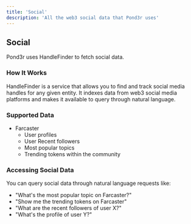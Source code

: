 ```yaml
---
title: 'Social'
description: 'All the web3 social data that Pond3r uses'
---
```


## Social

Pond3r uses HandleFinder to fetch social data. 

### How It Works

HandleFinder is a service that allows you to find and track social media handles for any given entity. 
It indexes data from web3 social media platforms and makes it available to query through natural language.

### Supported Data

- Farcaster
  - User profiles
  - User Recent followers
  - Most popular topics
  - Trending tokens within the community


### Accessing Social Data

You can query social data through natural language requests like:
- "What's the most popular topic on Farcaster?"
- "Show me the trending tokens on Farcaster"
- "What are the recent followers of user X?"
- "What's the profile of user Y?"

